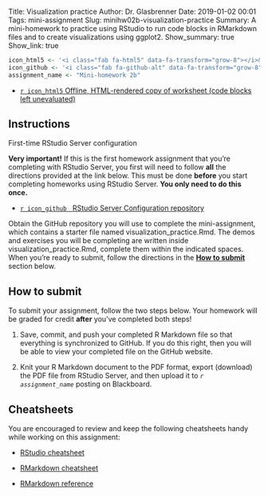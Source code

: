 Title: Visualization practice
Author: Dr. Glasbrenner
Date: 2019-01-02 00:01
Tags: mini-assignment
Slug: minihw02b-visualization-practice
Summary: A mini-homework to practice using RStudio to run code blocks in RMarkdown files and to create visualizations using ggplot2.
Show_summary: true
Show_link: true

```r
icon_html5 <- '<i class="fab fa-html5" data-fa-transform="grow-8"></i>&nbsp;'
icon_github <- '<i class="fab fa-github-alt" data-fa-transform="grow-8"></i>&nbsp;'
assignment_name <- "Mini-homework 2b"
```

::: {.no-bullets}
*   [`r icon_html5` Offline, HTML-rendered copy of worksheet (code blocks left unevaluated)][visualization-practice-no-code-preview-html]
:::

## Instructions

::: {.callout .secondary}
[First-time RStudio Server configuration]{.h4}

**Very important!** If this is the first homework assignment that you're completing with RStudio Server, you first will need to follow **all** the directions provided at the link below.
This must be done **before** you start completing homeworks using RStudio Server.
**You only need to do this once.**

:::: {.no-bullets}
*   [`r icon_github` &nbsp; [RStudio Server Configuration repository]{.card-downloads-format}][rstudio-configuration] 
::::
:::

Obtain the GitHub repository you will use to complete the mini-assignment, which contains a starter file named [visualization\_practice.Rmd]{.monospace}.
The demos and exercises you will be completing are written inside [visualization\_practice.Rmd]{.monospace}, complete them within the indicated spaces.
When you're ready to submit, follow the directions in the **[How to submit](#how-to-submit)** section below.

## How to submit

To submit your assignment, follow the two steps below.
Your homework will be graded for credit **after** you've completed both steps!

1.  Save, commit, and push your completed R Markdown file so that everything is synchronized to GitHub.
    If you do this right, then you will be able to view your completed file on the GitHub website.

2.  Knit your R Markdown document to the PDF format, export (download) the PDF file from RStudio Server, and then upload it to *`r assignment_name`* posting on Blackboard.

## Cheatsheets

You are encouraged to review and keep the following cheatsheets handy while working on this assignment:

*   [RStudio cheatsheet][rstudio-cheatsheet]

*   [RMarkdown cheatsheet][rmarkdown-cheatsheet]

*   [RMarkdown reference][rmarkdown-reference]

[rstudio-cheatsheet]:                          https://github.com/rstudio/cheatsheets/raw/master/rstudio-ide.pdf
[rmarkdown-reference]:                         https://www.rstudio.com/wp-content/uploads/2015/03/rmarkdown-reference.pdf
[rmarkdown-cheatsheet]:                        https://github.com/rstudio/cheatsheets/raw/master/rmarkdown-2.0.pdf
[rstudio-configuration]:                       https://github.com/jkglasbrenner/rstudio-server-initial-configuration
[visualization-practice-no-code-preview-html]: /doc/minihw02b_visualization_practice_no_code_preview.html
